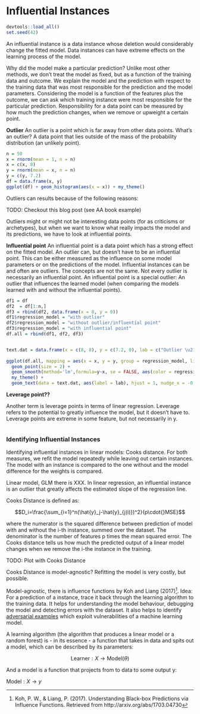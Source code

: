 # Influential Instances

```r
devtools::load_all()
set.seed(42)
```

<!-- Intro text -->
An influential instance is a data instance whose deletion would considerably change the fitted model.
Data instances can have extreme effects on the learning process of the model.


<!-- Some intuition -->


<!-- Model as a function of the data-->

Why did the model make a particular prediction?
Unlike most other methods, we don't treat the model as fixed, but as a function of the training data and outcome.
We explain the model and the prediction with respect to the training data that was most responsible for the prediction and the model parameters.
Considering the model is a function of the features plus the outcome, we can ask which training instance were most responsible for the particular prediction.
Responsibility for a data point can be measured by how much the prediction changes, when we remove or upweight a certain point.

<!-- Definitions and visualisations: outliers, leverage? and influential instances -->

**Outlier**
An outlier is a point which is far away from other data points.
What's an outlier?
A data point that lies outside of the mass of the probability distribution (an unlikely point).

```r
n = 50
x = rnorm(mean = 1, n = n)
x = c(x, 8)
y = rnorm(mean = x, n = n)
y = c(y, 7.2)
df = data.frame(x, y)
ggplot(df) + geom_histogram(aes(x = x)) + my_theme()
```

Outliers can results because of the following reasons:

TODO: Checkout this blog post (see AA book example)


Outliers might or might not be interesting data points (for as criticisms or archetypes), but when we want to know what really impacts the model and its predictions, we have to look at influential points.

**Influential point**
An influential point is a data point which has a strong effect on the fitted model.
An outlier can, but doesn't have to be an influential point.
This can be either measured as the influence on some model parameters or on the predictions of the model.
Influential instances can be and often are outliers.
The concepts are not the same.
Not every outlier is necessarily an influential point. 
An influential point is a special outlier: An outlier that  influences the learned model (when comparing the models learned with and without the influential points).

```r


df1 = df
df2  = df[1:n,]
df3 = rbind(df2, data.frame(x = 8, y = 0))
df1$regression_model = "with outlier"
df2$regression_model = "without outlier/influential point"
df3$regression_model = "with influential point"
df.all = rbind(df1, df2, df3)


text.dat = data.frame(x = c(8, 8), y = c(7.2, 0), lab = c("Outlier \u2192", "Influential point & outlier \u2192"), regression_model = "with outlier")
  
ggplot(df.all, mapping = aes(x = x, y = y, group = regression_model, linetype = regression_model)) + 
  geom_point(size = 2) + 
  geom_smooth(method='lm',formula=y~x, se = FALSE, aes(color = regression_model)) + 
  my_theme() + 
  geom_text(data = text.dat, aes(label = lab), hjust = 1, nudge_x = -0.2, vjust = 0.3)

```

**Leverage point??**

Another term is leverage points in terms of linear regression. 
Leverage refers to the potential to greatly influence the model, but it doesn't have to.
Leverage points are extreme in some feature, but not necessarily in y.

```r



```




### Identifying Influential Instances


Identifying influential instances in linear models: Cooks distance.
For both measures, we refit the model repeatedly while leaving out certain instances.
The model with an instance is compared to the one without and the model difference for the weights is compared.


Linear model, GLM there is XXX.
In linear regression, an influential instance is an outlier that greatly affects the estimated slope of the regression line.

Cooks Distance is defined as:

$$D_i=\frac{\sum_{i=1}^n(\hat{y}_j-\hat{y}_{j(i)})^2}{p\cdot{}MSE}$$

where the numerator is the squared difference between prediction of model with and without the i-th instance, summed over the dataset.
The denominator is the number of features p times the mean squared error.
The Cooks distance tells us how much the predicted output of a linear model changes when we remove the i-the instance in the training.

TODO: Plot with Cooks Distance 



Cooks Distance is model-agnostic?
Refitting the model is very costly, but possible.


Model-agnostic, there is influence functions by Koh and Liang (2017)[^koh].
Idea: For a prediction of a instance, trace it back through the learning algorithm to the training data.
It helps for understanding the model behaviour, debugging the model and detecting errors with the dataset.
It also helps to identify [adversarial examples](#adversarial) which exploit vulnerabilities of a machine learning model.



A learning algorithm (the algorithm that produces a linear model or a random forest) is - in its essence - a function that takes in data and spits out a model, which can be described by its parameters:

$$\text{Learner}:X\rightarrow{}\text{Model}(\theta)$$

And a model is a function that projects from to data to some output y:

$\text{Model}:X\rightarrow{}y$





[^koh]: Koh, P. W., & Liang, P. (2017). Understanding Black-box Predictions via Influence Functions. Retrieved from http://arxiv.org/abs/1703.04730